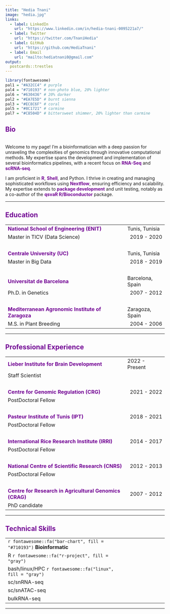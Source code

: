 ```yaml
---
title: "Hedia Tnani"
image: "hedia.jpg"
links:
  - label: LinkedIn
    url: "https://www.linkedin.com/in/hedia-tnani-0095221a7/"
  - label: Twitter
    url: "https://twitter.com/TnaniHedia"
  - label: GitHub
    url: "https://github.com/HediaTnani"
  - label: Email
    url: "mailto:hediatnani0@gmail.com"
output:
  postcards::trestles
---
```

```r
library(fontawesome)
pal1 = "#A32CC4" # purple
pal4 = "#710193" # non-photo blue, 20% lighter
pal6 = "#630436" # 20% darker
pal2 = "#EA7E5D" # burnt sienna
pal3 = "#EC8C6F" # coral
pal5 = "#8C1721" # carmine
pal7 = "#C8504D" # bittersweet shimmer, 20% lighter than carmine
```

## <span style="color:  #710193;"> Bio</span>
<br>
Welcome to my page! I'm a bioinformatician with a deep passion for unraveling the complexities of genomics through innovative computational methods. My expertise spans the development and implementation of several bioinformatics pipelines, with a recent focus on **<span style="color: #710193;">RNA-Seq</span>** and **<span style="color: #710193;">scRNA-seq</span>**. 

I am proficient in **<span style="color: #710193;">R</span>**, **<span style="color: #710193;">Shell</span>**, and Python. I thrive in creating and managing sophisticated workflows using **<span style="color: #710193;">Nextflow</span>**, ensuring efficiency and scalability. My expertise extends to **<span style="color: #710193;">package development</span>** and unit testing, notably as a co-author of the **<span style="color: #710193;">qsvaR R/Bioconductor</span>** package.

---

## <span style="color:  #710193;"> Education</span>

|  |  |
|:--------------------------------------------------|:----------------|
| **<span style="color: #710193;">National School of Engineering (ENIT)</span>** | Tunis, Tunisia |
| Master in TICV (Data Science) | [2019 - 2020]{style="float:right"} |
|<br>|   |
| **<span style="color: #710193;">Centrale University (UC)</span>** | Tunis, Tunisia |
| Master in Big Data | [2018 - 2019]{style="float:right"} |
|<br>|   |
| **<span style="color: #710193;">Universitat de Barcelona</span>** | Barcelona, Spain |
| Ph.D. in Genetics | [2007 - 2012]{style="float:right"} |
|<br>|   |
| **<span style="color: #710193;">Mediterranean Agronomic Institute of Zaragoza</span>** | Zaragoza, Spain |
| M.S. in Plant Breeding | [2004 - 2006]{style="float:right"} |


---

## <span style="color:#710193;"> Professional Experience</span>

|  |  |
|:--------------------------------------------------|:----------------|
| **<span style="color: #710193;">Lieber Institute for Brain Development</span>** | [2022 - Present]{style="float:right"} |
| Staff Scientist |
|<br>|   |
| **<span style="color: #710193;">Centre for Genomic Regulation (CRG)</span>** | [2021 - 2022]{style="float:right"} |
| PostDoctoral Fellow |
|<br>|   |
| **<span style="color: #710193;">Pasteur Institute of Tunis (IPT)</span>** | [2018 - 2021]{style="float:right"} |
| PostDoctoral Fellow |
|<br>|   |
| **<span style="color: #710193;">International Rice Research Institute (IRRI)</span>** | [2014 - 2017]{style="float:right"} |
| PostDoctoral Fellow |
|<br>|   |
| **<span style="color: #710193;">National Centre of Scientific Research (CNRS)</span>** | [2012 - 2013]{style="float:right"} |
| PostDoctoral Fellow |
|<br>|   |
| **<span style="color: #710193;">Centre for Research in Agricultural Genomics (CRAG)</span>** | [ 2007 - 2012]{style="float:right"} |
| PhD candidate |

---
  
## <span style="color:  #710193;"> Technical Skills</span>
  
|  |  |
|:------------------------------------------------|:--------------------|
|  `r fontawesome::fa("bar-chart", fill = "#710193")` **Bioinformatic** |
| R `r fontawesome::fa("r-project", fill = "gray")` |
| bash/linux/HPC `r fontawesome::fa("linux", fill = "gray")` |
|  sc/snRNA-seq |
|  sc/snATAC-seq |
|  bulkRNA-seq |
---
